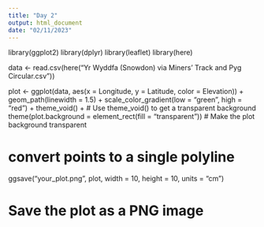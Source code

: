---
title: "Day 2"
output: html_document
date: "02/11/2023"
---
library(ggplot2)
library(dplyr)
library(leaflet)
library(here)

data <- read.csv(here("Yr Wyddfa (Snowdon) via Miners' Track and Pyg Circular.csv"))

plot <- ggplot(data, aes(x = Longitude, y = Latitude, color = Elevation)) +
    geom_path(linewidth = 1.5) +
    scale_color_gradient(low = "green", high = "red") +
    theme_void() +  # Use theme_void() to get a transparent background
    theme(plot.background = element_rect(fill = "transparent"))  # Make the plot background transparent
    
# convert points to a single polyline

ggsave("your_plot.png", plot, width = 10, height = 10, units = "cm")

# Save the plot as a PNG image